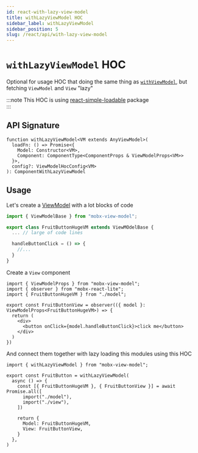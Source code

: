 ```yaml
---
id: react-with-lazy-view-model
title: withLazyViewModel HOC
sidebar_label: withLazyViewModel
sidebar_position: 5
slug: /react/api/with-lazy-view-model
---
```


# `withLazyViewModel` HOC  

Optional for usage HOC that doing the same thing as [`withViewModel`](/react/api/with-view-model), but fetching `ViewModel` and `View` "lazy"  

:::note
This HOC is using [react-simple-loadable](https://www.npmjs.com/package/react-simple-loadable) package  
:::

## API Signature
```tsx
function withLazyViewModel<VM extends AnyViewModel>(
  loadFn: () => Promise<{
    Model: Constructor<VM>,
    Component: ComponentType<ComponentProps & ViewModelProps<VM>>
  }>,
  config?: ViewModelHocConfig<VM>
): ComponentWithLazyViewModel
```


## Usage  

Let's create a [ViewModel](/api/view-models/overview) with a lot blocks of code  

```ts title="model.ts"
import { ViewModelBase } from "mobx-view-model";

export class FruitButtonHugeVM extends ViewMOdelBase {
  ... // large of code lines

  handleButtonClick = () => {
    //...
  }
}
```

Create a `View` component  

```tsx title="view.tsx"
import { ViewModelProps } from "mobx-view-model";
import { observer } from "mobx-react-lite";
import { FruitButtonHugeVM } from "./model";

export const FruitButtonView = observer(({ model }: ViewModelProps<FruitButtonHugeVM>) => {
  return (
    <div>
      <button onClick={model.handleButtonClick}>click me</button>
    </div>
  )
})
```

And connect them together with lazy loading this modules using this HOC   

```tsx title="index.ts"
import { withLazyViewModel } from "mobx-view-model";

export const FruitButton = withLazyViewModel(
  async () => {
    const [{ FruitButtonHugeVM }, { FruitButtonView }] = await Promise.all([
      import("./model"),
      import("./view"),
    ])
    
    return {
      Model: FruitButtonHugeVM,
      View: FruitButtonView,
    }
  },
)
```